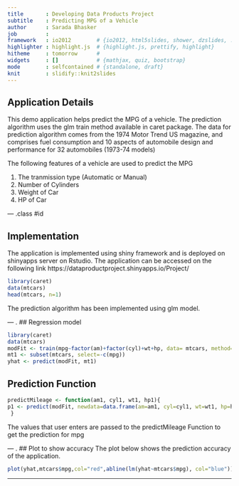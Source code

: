 ```yaml
---
title       : Developing Data Products Project
subtitle    : Predicting MPG of a Vehicle
author      : Sarada Bhasker
job         : 
framework   : io2012        # {io2012, html5slides, shower, dzslides, ...}
highlighter : highlight.js  # {highlight.js, prettify, highlight}
hitheme     : tomorrow      # 
widgets     : []            # {mathjax, quiz, bootstrap}
mode        : selfcontained # {standalone, draft}
knit        : slidify::knit2slides
---
```


## Application Details

This demo application helps predict the MPG of a vehicle. The prediction algorithm uses the glm train method  available in caret package. The data for prediction algorithm comes from the 1974 Motor Trend US magazine, and comprises fuel consumption and 10 aspects of automobile design and performance for 32 automobiles (1973-74 models) 


The following features of a vehicle are used to predict the MPG

1. The tranmission type (Automatic or Manual)
2. Number of Cylinders
3. Weight of Car
4. HP of Car

--- .class #id 

## Implementation

The application is implemented using shiny framework and is deployed on shinyapps server on Rstudio. The application can be accessed on the following link
https://dataproductproject.shinyapps.io/Project/

````r
library(caret)
data(mtcars)
head(mtcars, n=1)
````

The prediction algorithm has been implemented using glm model. 


---  . 
## Regression model 
````r
library(caret)
data(mtcars)
modFit <- train(mpg~factor(am)+factor(cyl)+wt+hp, data= mtcars, method="glm")
mt1 <- subset(mtcars, select=-c(mpg))
yhat <- predict(modFit, mt1)
````
## Prediction Function
````r
predictMileage <- function(am1, cyl1, wt1, hp1){
p1 <- predict(modFit, newdata=data.frame(am=am1, cyl=cyl1, wt=wt1, hp=hp1))
 }
````
The values that user enters are passed to the predictMileage Function to get the prediction for mpg  

---  . 
## Plot to show accuracy
The plot below shows the prediction accuracy of the application.
````r
plot(yhat,mtcars$mpg,col="red",abline(lm(yhat~mtcars$mpg), col="blue")) 
````
---






